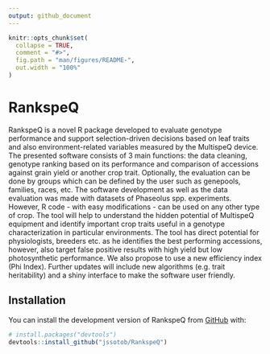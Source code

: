 ```yaml
---
output: github_document
---
```


<!-- README.md is generated from README.Rmd. Please edit that file -->

```r
knitr::opts_chunk$set(
  collapse = TRUE,
  comment = "#>",
  fig.path = "man/figures/README-",
  out.width = "100%"
)
```

# RankspeQ

<!-- badges: start -->
<!-- badges: end -->

RankspeQ is a novel R package developed to evaluate genotype performance and support selection-driven decisions based on leaf traits and also environment-related variables measured by the MultispeQ device. The presented software consists of 3 main functions: the data cleaning, genotype ranking based on its performance and comparison of accessions against grain yield or another crop trait. Optionally, the evaluation can be done by groups which can be defined by the user such as genepools, families, races, etc. The software development as well as the data evaluation was made with datasets of Phaseolus spp. experiments. However, R code - with easy modifications - can be used on any other type of crop. The tool will help to understand the hidden potential of MultispeQ equipment and identify important crop traits useful in a genotype characterization in particular environments. The tool has direct potential for physiologists, breeders etc. as he identifies the best  performing accessions, however, also target false positive results with high yield but low photosynthetic performance. We also propose to use a new efficiency index (Phi Index). Further updates will include new algorithms (e.g. trait heritability) and a shiny interface to make the software user friendly. 

## Installation

You can install the development version of RankspeQ from [GitHub](https://github.com/jssotob/RankspeQ) with:

``` r
# install.packages("devtools")
devtools::install_github("jssotob/RankspeQ")
```

